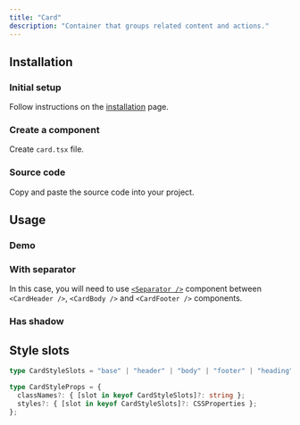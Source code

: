 ```yaml
---
title: "Card"
description: "Container that groups related content and actions."
---
```


## Installation

<Steps>

### Initial setup

Follow instructions on the [installation](/docs/overview/installation) page.

### Create a component

Create `card.tsx` file.

### Source code

Copy and paste the source code into your project.

</Steps>

## Usage

### Demo

<ComponentPreview slug="card/demo" />

### With separator

In this case, you will need to use [`<Separator />`](/docs/components/separator) component between `<CardHeader />`, `<CardBody />` and `<CardFooter />` components.

<ComponentPreview slug="card/withSeparator" />

### Has shadow

<ComponentPreview slug="card/hasShadow" />

## Style slots

```ts
type CardStyleSlots = "base" | "header" | "body" | "footer" | "heading" | "buttons";

type CardStyleProps = {
  classNames?: { [slot in keyof CardStyleSlots]?: string };
  styles?: { [slot in keyof CardStyleSlots]?: CSSProperties };
};
```

<ComponentPreview slug="card/styleSlots" />
